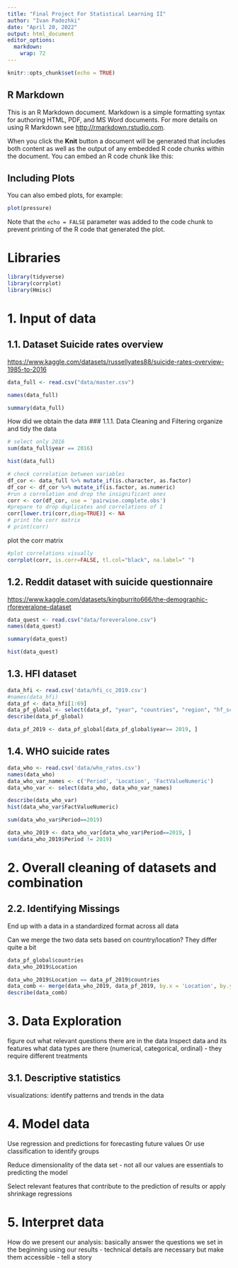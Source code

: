 ```yaml
---
title: "Final Project For Statistical Learning II"
author: "Ivan Padezhki"
date: "April 20, 2022"
output: html_document
editor_options: 
  markdown: 
    wrap: 72
---
```


```r
knitr::opts_chunk$set(echo = TRUE)
```

## R Markdown

This is an R Markdown document. Markdown is a simple formatting syntax
for authoring HTML, PDF, and MS Word documents. For more details on
using R Markdown see <http://rmarkdown.rstudio.com>.

When you click the **Knit** button a document will be generated that
includes both content as well as the output of any embedded R code
chunks within the document. You can embed an R code chunk like this:

## Including Plots

You can also embed plots, for example:

```r
plot(pressure)
```

Note that the `echo = FALSE` parameter was added to the code chunk to
prevent printing of the R code that generated the plot.

# Libraries

```r
library(tidyverse)
library(corrplot)
library(Hmisc)
```

# 1. Input of data
## 1.1. Dataset Suicide rates overview 

<https://www.kaggle.com/datasets/russellyates88/suicide-rates-overview-1985-to-2016>


```r
data_full <- read.csv("data/master.csv")

names(data_full)
```
```r
summary(data_full)
```
How did we obtain the data
### 1.1.1. Data Cleaning and Filtering organize
and tidy the data

```r
# select only 2016
sum(data_full$year == 2016)
```
```r
hist(data_full)
```



```r
# check correlation between variables
df_cor <- data_full %>% mutate_if(is.character, as.factor)
df_cor <- df_cor %>% mutate_if(is.factor, as.numeric)
#run a correlation and drop the insignificant ones
corr <- cor(df_cor, use = 'pairwise.complete.obs')
#prepare to drop duplicates and correlations of 1     
corr[lower.tri(corr,diag=TRUE)] <- NA 
# print the corr matrix
# print(corr)
```

plot the corr matrix

```r
#plot correlations visually
corrplot(corr, is.corr=FALSE, tl.col="black", na.label=" ")
```

## 1.2. Reddit dataset with suicide questionnaire
<https://www.kaggle.com/datasets/kingburrito666/the-demographic-rforeveralone-dataset> 
```r
data_quest <- read.csv("data/foreveralone.csv")
names(data_quest)
```
```r
summary(data_quest)
```

```r
hist(data_quest)
```
## 1.3. HFI dataset
```r
data_hfi <- read.csv('data/hfi_cc_2019.csv')
#names(data_hfi)
data_pf <- data_hfi[1:69]
data_pf_global <- select(data_pf, "year", "countries", "region", "hf_score", "pf_rol", "pf_ss", "pf_movement", "pf_religion", "pf_association", "pf_expression", "pf_identity", "pf_score", "pf_rank")
describe(data_pf_global)
```

```r
data_pf_2019 <- data_pf_global[data_pf_global$year== 2019, ]

```
## 1.4. WHO suicide rates
```r
data_who <- read.csv('data/who_rates.csv')
names(data_who)
data_who_var_names <- c('Period', 'Location', 'FactValueNumeric')
data_who_var <- select(data_who, data_who_var_names)
```
```r
describe(data_who_var)
hist(data_who_var$FactValueNumeric)
```

```r
sum(data_who_var$Period==2019)

data_who_2019 <- data_who_var[data_who_var$Period==2019, ]
sum(data_who_2019$Period != 2019)
```

# 2. Overall cleaning of datasets and combination
## 2.2. Identifying Missings
End up with a data in a standardized format across all data

Can we merge the two data sets based on country/location? 
They differ quite a bit
```r
data_pf_global$countries
data_who_2019$Location
```


```r
data_who_2019$Location == data_pf_2019$countries
data_comb <- merge(data_who_2019, data_pf_2019, by.x = 'Location', by.y = 'region', all = TRUE)
describe(data_comb)
```
# 3. Data Exploration

figure out what relevant questions there are in the data Inspect data
and its features what data types are there (numerical, categorical,
ordinal) - they require different treatments

## 3.1. Descriptive statistics

visualizations: identify patterns and trends in the data

# 4. Model data

Use regression and predictions for forecasting future values Or use
classification to identify groups

Reduce dimensionality of the data set - not all our values are
essentials to predicting the model

Select relevant features that contribute to the prediction of results or
apply shrinkage regressions

# 5. Interpret data

How do we present our analysis: basically answer the questions we set in
the beginning using our results - technical details are necessary but
make them accessible - tell a story
